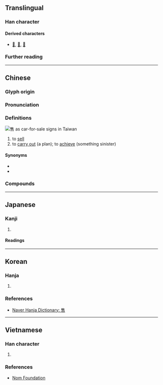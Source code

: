 {{character info}}
==Translingual==

===Han character===
{{Han char|rn=30|rad=口|as=08|sn=11|four=20601|canj=OGR|ids=⿱隹口}}

====Derived characters====
* [[𠿲]], [[𡙬]], [[𭙲]] <!-- Note: 𧃼 is derived from 雚 and not 售 -->

===Further reading===
{{Han ref|kx=0193.150|dkj=03760|dj=0413.160|hdz=10642.060|uh=552E}}

----

==Chinese==
{{zh-forms}}

===Glyph origin===
{{Han etym}}

===Pronunciation===
{{zh-pron
|m=shòu
|c=sau6
|h=pfs=
|md=
|mn=siū/siû
|mn_note=siū - literary; siû - vernacular
|w=3zeu
|mc=y
|oc=y
|cat=v
}}

===Definitions===
[[File:Taiwanese car for sale signs.jpg|thumb|售 as car-for-sale signs in Taiwan]]
{{head|zh|Han character}}

# to [[sell]]
# to [[carry out]] (a plan); to [[achieve]] (something sinister)

====Synonyms====
* {{zh-l|鬻}}
* {{zh-l|賣}}

===Compounds===
{{zh-der|售票|兜售|售票處|售貨合約|售票員|惜售|平分售現|以售其奸|待售|展售|寶貨難售|寄售|售後服務|售票亭|售價|售貨員|售貨|售罄|售票口|售出|售主|以售其技|出售|代售|攤售|拋售|發售|獎售|求售|標售|零售價|脫售|躉售市場|零售|販售|預售屋|預售|軍售|零售點|經售|零售業|零售店|零售市場|零售價格|銷售|銷售一空|配售|轉售|零售商}}

{{zh-cat|Intermediate}}

----

==Japanese==

===Kanji===
{{ja-kanji|grade=|rs=口08}}

# {{rfdef|ja|sort=口08}}

====Readings====
{{ja-readings
|on=しゅう
|kun=うる
}}

----

==Korean==

===Hanja===
{{ko-hanja|팔다|팔|수}}

# {{rfdef|ko|sort=口08}}

===References===
* [https://hanja.dict.naver.com/hanja?q=售 Naver Hanja Dictionary: 售]

----

==Vietnamese==

===Han character===
{{vi-readings|hanviet=thụ|nom=thụ|rs=口08}}

# {{rfdef|vi|sort=口08}}

===References===
* [http://nomfoundation.org/common/nom_details.php?codepoint=552E Nom Foundation]